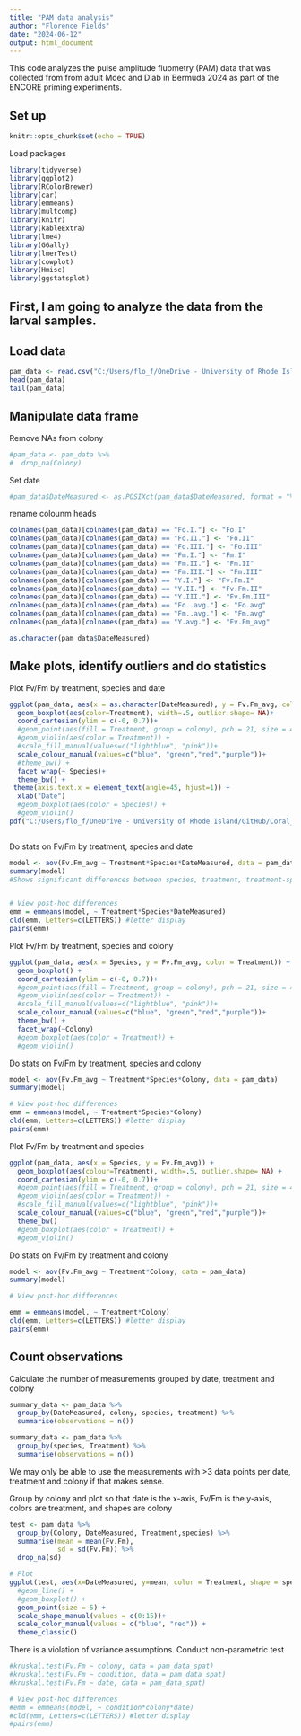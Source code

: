 ```yaml
---
title: "PAM data analysis"
author: "Florence Fields"
date: "2024-06-12"
output: html_document
---
```


This code analyzes the pulse amplitude fluometry (PAM) data that was collected from from adult Mdec and Dlab in Bermuda 2024 as part of the ENCORE priming experiments. 

## Set up

```r
knitr::opts_chunk$set(echo = TRUE)
```

Load packages
```r
library(tidyverse)
library(ggplot2)
library(RColorBrewer)
library(car)
library(emmeans)
library(multcomp)
library(knitr)
library(kableExtra)
library(lme4)
library(GGally)
library(lmerTest)
library(cowplot)
library(Hmisc)
library(ggstatsplot)
```

## First, I am going to analyze the data from the larval samples. 

## Load data 
```r
pam_data <- read.csv("C:/Users/flo_f/OneDrive - University of Rhode Island/GitHub/Coral_Priming_Experiments_Summer_2024/data/physiology/Pam/All_Pam_Data.csv", na.strings=c("","NA"))
head(pam_data)
tail(pam_data)
```

## Manipulate data frame 

Remove NAs from colony 
```r
#pam_data <- pam_data %>%
#  drop_na(Colony)
```

Set date
```r
#pam_data$DateMeasured <- as.POSIXct(pam_data$DateMeasured, format = "%m/%d/%y")
```

rename colounm heads 
```r
colnames(pam_data)[colnames(pam_data) == "Fo.I."] <- "Fo.I"
colnames(pam_data)[colnames(pam_data) == "Fo.II."] <- "Fo.II"
colnames(pam_data)[colnames(pam_data) == "Fo.III."] <- "Fo.III"
colnames(pam_data)[colnames(pam_data) == "Fm.I."] <- "Fm.I"
colnames(pam_data)[colnames(pam_data) == "Fm.II."] <- "Fm.II"
colnames(pam_data)[colnames(pam_data) == "Fm.III."] <- "Fm.III"
colnames(pam_data)[colnames(pam_data) == "Y.I."] <- "Fv.Fm.I"
colnames(pam_data)[colnames(pam_data) == "Y.II."] <- "Fv.Fm.II"
colnames(pam_data)[colnames(pam_data) == "Y.III."] <- "Fv.Fm.III"
colnames(pam_data)[colnames(pam_data) == "Fo..avg."] <- "Fo.avg"
colnames(pam_data)[colnames(pam_data) == "Fm..avg."] <- "Fm.avg"
colnames(pam_data)[colnames(pam_data) == "Y.avg."] <- "Fv.Fm_avg"

as.character(pam_data$DateMeasured)
```
## Make plots, identify outliers and do statistics 


Plot Fv/Fm by treatment, species and date
```r
ggplot(pam_data, aes(x = as.character(DateMeasured), y = Fv.Fm_avg, color = Treatment)) +
  geom_boxplot(aes(color=Treatment), width=.5, outlier.shape= NA)+
  coord_cartesian(ylim = c(-0, 0.7))+
  #geom_point(aes(fill = Treatment, group = colony), pch = 21, size = 4) +
  #geom_violin(aes(color = Treatment)) +
  #scale_fill_manual(values=c("lightblue", "pink"))+
  scale_colour_manual(values=c("blue", "green","red","purple"))+
  #theme_bw() +
  facet_wrap(~ Species)+
  theme_bw() + 
 theme(axis.text.x = element_text(angle=45, hjust=1)) +
  xlab("Date")
  #geom_boxplot(aes(color = Species)) +
  #geom_violin()
pdf("C:/Users/flo_f/OneDrive - University of Rhode Island/GitHub/Coral_Priming_Experiments_Summer_2024/output/physiology/Pam/By_date.pdf")



```

Do stats on Fv/Fm by treatment, species and date 
```r
model <- aov(Fv.Fm_avg ~ Treatment*Species*DateMeasured, data = pam_data)
summary(model)
#Shows significant differences between species, treatment, treatment-species, date-treatement and between date-species-treatment. 


# View post-hoc differences 
emm = emmeans(model, ~ Treatment*Species*DateMeasured)
cld(emm, Letters=c(LETTERS)) #letter display
pairs(emm)

```

Plot Fv/Fm by treatment, species and colony
```r
ggplot(pam_data, aes(x = Species, y = Fv.Fm_avg, color = Treatment)) +
  geom_boxplot() +
  coord_cartesian(ylim = c(-0, 0.7))+
  #geom_point(aes(fill = Treatment, group = colony), pch = 21, size = 4) +
  #geom_violin(aes(color = Treatment)) +
  #scale_fill_manual(values=c("lightblue", "pink"))+
  scale_colour_manual(values=c("blue", "green","red","purple"))+
  theme_bw() +
  facet_wrap(~Colony)
  #geom_boxplot(aes(color = Treatment)) +
  #geom_violin()
```
Do stats on Fv/Fm by treatment, species and colony 
```r
model <- aov(Fv.Fm_avg ~ Treatment*Species*Colony, data = pam_data)
summary(model)

# View post-hoc differences 
emm = emmeans(model, ~ Treatment*Species*Colony)
cld(emm, Letters=c(LETTERS)) #letter display
pairs(emm)

```

Plot Fv/Fm by treatment and species
```r
ggplot(pam_data, aes(x = Species, y = Fv.Fm_avg)) +
  geom_boxplot(aes(colour=Treatment), width=.5, outlier.shape= NA) +
  coord_cartesian(ylim = c(-0, 0.7))+
  #geom_point(aes(fill = Treatment, group = colony), pch = 21, size = 4) +
  #geom_violin(aes(color = Treatment)) +
  #scale_fill_manual(values=c("lightblue", "pink"))+
  scale_colour_manual(values=c("blue", "green","red","purple"))+
  theme_bw()
  #geom_boxplot(aes(color = Treatment)) +
  #geom_violin()
```

Do stats on Fv/Fm by treatment and colony 
```r
model <- aov(Fv.Fm_avg ~ Treatment*Colony, data = pam_data)
summary(model)

# View post-hoc differences

emm = emmeans(model, ~ Treatment*Colony)
cld(emm, Letters=c(LETTERS)) #letter display
pairs(emm)
```

## Count observations 

Calculate the number of measurements grouped by date, treatment and colony
```r
summary_data <- pam_data %>%
  group_by(DateMeasured, colony, species, treatment) %>%
  summarise(observations = n())

summary_data <- pam_data %>%
  group_by(species, Treatment) %>%
  summarise(observations = n())
```

We may only be able to use the measurements with >3 data points per date, treatment and colony if that makes sense. 

Group by colony and plot so that date is the x-axis, Fv/Fm is the y-axis, colors are treatment, and shapes are colony
```r
test <- pam_data %>%
  group_by(Colony, DateMeasured, Treatment,species) %>%
  summarise(mean = mean(Fv.Fm),
            sd = sd(Fv.Fm)) %>%
  drop_na(sd)

# Plot
ggplot(test, aes(x=DateMeasured, y=mean, color = Treatment, shape = species)) +
  #geom_line() +
  #geom_boxplot() +
  geom_point(size = 5) + 
  scale_shape_manual(values = c(0:15))+ 
  scale_color_manual(values = c("blue", "red")) +
  theme_classic()
```
There is a violation of variance assumptions. Conduct non-parametric test 
```r
#kruskal.test(Fv.Fm ~ colony, data = pam_data_spat)
#kruskal.test(Fv.Fm ~ condition, data = pam_data_spat)
#kruskal.test(Fv.Fm ~ date, data = pam_data_spat)

# View post-hoc differences 
#emm = emmeans(model, ~ condition*colony*date)
#cld(emm, Letters=c(LETTERS)) #letter display
#pairs(emm)
```


